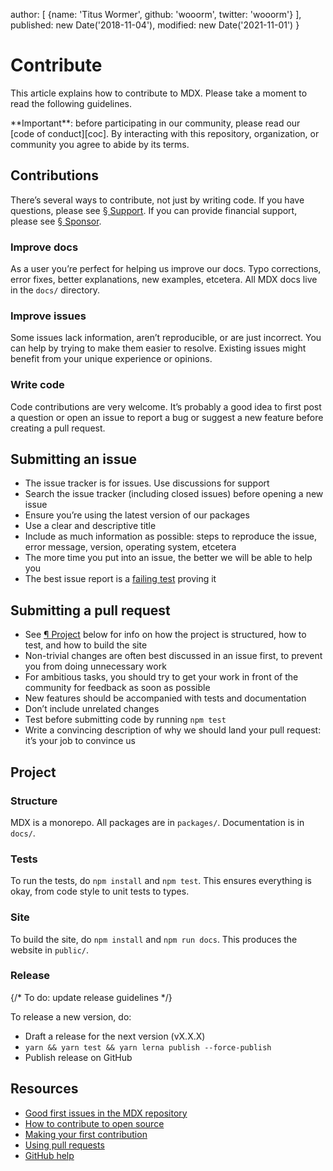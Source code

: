   author: [
    {name: 'Titus Wormer', github: 'wooorm', twitter: 'wooorm'}
  ],
  published: new Date('2018-11-04'),
  modified: new Date('2021-11-01')
}

# Contribute

This article explains how to contribute to MDX.
Please take a moment to read the following guidelines.

<Note type="info">
  **Important**: before participating in our community, please read our
  [code of conduct][coc].
  By interacting with this repository, organization, or community you agree to
  abide by its terms.
</Note>

## Contributions

There’s several ways to contribute, not just by writing code.
If you have questions, please see [§ Support][support].
If you can provide financial support, please see [§ Sponsor][sponsor].

### Improve docs

As a user you’re perfect for helping us improve our docs.
Typo corrections, error fixes, better explanations, new examples, etcetera.
All MDX docs live in the `docs/` directory.

### Improve issues

Some issues lack information, aren’t reproducible, or are just incorrect.
You can help by trying to make them easier to resolve.
Existing issues might benefit from your unique experience or opinions.

### Write code

Code contributions are very welcome.
It’s probably a good idea to first post a question or open an issue to report a
bug or suggest a new feature before creating a pull request.

## Submitting an issue

*   The issue tracker is for issues.
    Use discussions for support
*   Search the issue tracker (including closed issues) before opening a new
    issue
*   Ensure you’re using the latest version of our packages
*   Use a clear and descriptive title
*   Include as much information as possible: steps to reproduce the issue,
    error message, version, operating system, etcetera
*   The more time you put into an issue, the better we will be able to help you
*   The best issue report is a [failing test][unit-test] proving it

## Submitting a pull request

*   See [¶ Project][project] below for info on how the project is structured,
    how to test, and how to build the site
*   Non-trivial changes are often best discussed in an issue first, to prevent
    you from doing unnecessary work
*   For ambitious tasks, you should try to get your work in front of the
    community for feedback as soon as possible
*   New features should be accompanied with tests and documentation
*   Don’t include unrelated changes
*   Test before submitting code by running `npm test`
*   Write a convincing description of why we should land your pull request:
    it’s your job to convince us

## Project

### Structure

MDX is a monorepo.
All packages are in `packages/`.
Documentation is in `docs/`.

### Tests

To run the tests, do `npm install` and `npm test`.
This ensures everything is okay, from code style to unit tests to types.

### Site

To build the site, do `npm install` and `npm run docs`.
This produces the website in `public/`.

### Release

{/* To do: update release guidelines */}

To release a new version, do:

*   Draft a release for the next version (vX.X.X)
*   `yarn && yarn test && yarn lerna publish --force-publish`
*   Publish release on GitHub

## Resources

*   [Good first issues in the MDX repository](https://github.com/mdx-js/mdx/labels/good%20first%20issue%20👋)
*   [How to contribute to open source](https://opensource.guide/how-to-contribute/)
*   [Making your first contribution](https://medium.com/@vadimdemedes/making-your-first-contribution-de6576ddb190)
*   [Using pull requests](https://help.github.com/articles/about-pull-requests/)
*   [GitHub help](https://help.github.com)

[coc]: https://github.com/mdx-js/.github/blob/HEAD/code-of-conduct.md

[unit-test]: https://twitter.com/sindresorhus/status/579306280495357953

[support]: /community/support/

[sponsor]: /community/sponsor/

[project]: #project
